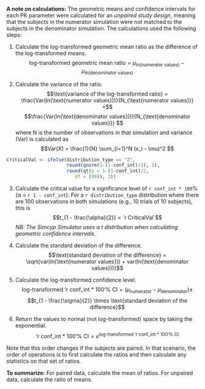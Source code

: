 **A note on calculations:** The geometric means and confidence intervals for each PK parameter were calculated for an *unpaired study design*, meaning that the subjects in the numerator simulation were not matched to the subjects in the denominator simulation. The calculations used the following steps:

1. Calculate the log-transformed geometric mean ratio as the difference of the log-transformed means. $$\text{log-transformed geometric mean ratio} = \mu_{ln(\text{numerator values})} - \mu_{ln(\text{denominator values})}$$

2. Calculate the variance of the ratio. $$\text{variance of the log-transformed ratio} = \frac{Var(ln(\text{numerator values}))}{N_{\text{numerator values}}} +$$ $$\frac{Var(ln(\text{denominator values}))}{N_{\text{denominator values}}} $$
where N is the number of observations in that simulation and variance (Var) is calculated as $$Var(X) = \frac{1}{N} \sum_{i=1}^N (x_i - \mu)^2 $$ 

```r

CriticalVal <- ifelse(distribution_type == "Z", 
                      round(qnorm(1-(1-conf_int)/2), 3), 
                      round(qt(p = 1-(1-conf_int)/2, 
                         df = (99)), 3))
```

3. Calculate the critical value for a significance level of `r conf_int * 100`% (&alpha; = `r 1 - conf_int`). For a `r distribution_type` distribution where there are 100 observations in both simulations (e.g., 10 trials of 10 subjects), this is  $$t_{1 - \frac{\alpha}{2}} = `r CriticalVal`$$ *NB: The Simcyp Simulator uses a t distribution when calculating geometric confidence intervals.* 

4. Calculate the standard deviation of the difference. $$\text{standard deviation of the difference} = \sqrt{var(ln(\text{numerator values})) + var(ln(\text{denominator values}))}$$

5. Calculate the log-transformed confidence level. $$\text{log-transformed `r conf_int * 100`% CI} = (\mu_\text{numerator} - \mu_\text{denominator}) \pm$$ $$t_{1 - \frac{\sigma}{2}} \times \text{standard deviation of the difference}$$

6. Return the values to normal (not log-transformed) space by taking the exponential. $$ \text{`r conf_int * 100`% CI} = e^{\text{log-transformed `r conf_int * 100`% CI}}$$

Note that this order changes if the subjects are paired. In that scenario, the order of operations is to first calculate the ratios and then calculate any statistics on that set of ratios. 

**To summarize:** For paired data, calculate the mean of ratios. For unpaired data, calculate the ratio of means.  

